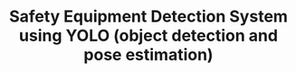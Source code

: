 ---
title: "Safety Equipment Detection System using YOLO (object detection and pose estimation)"
publishedAt: "2025-04-28"
images:
  - "/images/projects/project-01/PPE-Detection-Easyflow.png"
summary: "Every career is a journey, filled with challenges, growth, and those significant moments that mark a shift in our path."
tag: "Journal"
---